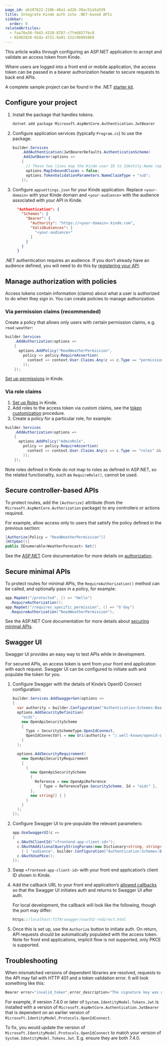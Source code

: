 ```yaml
---
page_id: ab197622-210b-48a1-a32b-39ac51a5a539
title: Integrate Kinde auth into .NET-based APIs
sidebar:
  order: 9
relatedArticles:
  - faa70a38-f043-4328-8787-c7fe8857fbc8
  - 02d02820-92da-4721-9a91-222c9b095869
---
```




This article walks through configuring an ASP.NET application to accept and validate an access token from Kinde.

Where users are logged into a front end or mobile application, the access token can be passed in a bearer authorization header to secure requests to back end APIs.

A complete sample project can be found in the .NET [starter kit](https://github.com/kinde-starter-kits/dotnet-webapi-starter-kit).

## Configure your project

1. Install the package that handles tokens.
    
    ```bash
    dotnet add package Microsoft.AspNetCore.Authentication.JwtBearer
    ```

2. Configure application services (typically `Program.cs`) to use the package.
    
    ```csharp
    builder.Services
        .AddAuthentication(JwtBearerDefaults.AuthenticationScheme)
        .AddJwtBearer(options =>
        {
          // These two lines map the Kinde user ID to Identity.Name (optional).
          options.MapInboundClaims = false;
          options.TokenValidationParameters.NameClaimType = "sub";
        });
    ```

3. Configure `appsettings.json` for your Kinde application. Replace `<your-domain>` with your Kinde domain and `<your-audience>` with the audience associated with your API in Kinde. 
    
    ```json
      "Authentication": {
        "Schemes": {
          "Bearer": {
            "Authority": "https://<your-domain>.kinde.com",
            "ValidAudiences": [
              "<your-audience>"
            ]
          }
        }
      }
    ```

.NET authentication requires an audience. If you don’t already have an audience defined, you will need to do this by [registering your API](/developer-tools/your-apis/register-manage-apis/). 

## Manage authorization with policies

Access tokens contain information (claims) about what a user is authorized to do when they sign in. You can create policies to manage authorization.

### Via permission claims (recommended)

Create a policy that allows only users with certain permission claims, e.g. `read:weather`:

```csharp
builder.Services
    .AddAuthorization(options =>
    {
      options.AddPolicy("ReadWeatherPermission",
        policy => policy.RequireAssertion(
          context => context.User.Claims.Any(c => c.Type == "permissions" && c.Value == "read:weather")
        ));
    });
```

[Set up permissions](/manage-users/roles-and-permissions/user-permissions/) in Kinde. 

### Via role claims

1. [Set up Roles](/manage-users/roles-and-permissions/user-permissions/) in Kinde.
2. Add roles to the access token via custom claims, see the [token customization](/build/tokens/token-customization/) procedure. 
3. Create a policy for a particular role, for example:

```csharp
builder.Services
    .AddAuthorization(options =>
    {
      options.AddPolicy("AdminRole",
        policy => policy.RequireAssertion(
          context => context.User.Claims.Any(c => c.Type == "roles" && c.Value == "admin")
        ));
    });
```

Note roles defined in Kinde do not map to roles as defined in ASP.NET, so the related functionality, such as `RequireRole()`, cannot be used.

## Secure controller-based APIs

To protect routes, add the `[Authorize]` attribute (from the `Microsoft.AspNetCore.Authorization` package) to any controllers or actions required. 

For example, allow access only to users that satisfy the policy defined in the previous section:

```csharp
[Authorize(Policy = "ReadWeatherPermission")]
[HttpGet()]
public IEnumerable<WeatherForecast> Get()
```

See the [ASP.NET](http://ASP.NET) Core documentation for more details on [authorization](https://learn.microsoft.com/en-us/aspnet/core/security/authorization/simple?view=aspnetcore-8.0#use-the-authorize-attribute).

## Secure minimal APIs

To protect routes for minimal APIs, the `RequireAuthorization()` method can be called, and optionally pass in a policy, for example:

```csharp
app.MapGet("/protected", () => "Hello")
  .RequireAuthorization();
app.MapGet("/requires_specific_permission", () => "G'day")
  .RequireAuthorization("ReadWeatherPermission");
```

See the ASP.NET Core documentation for more details about [securing minimal APIs](https://learn.microsoft.com/en-us/aspnet/core/fundamentals/minimal-apis/security?view=aspnetcore-8.0).

## Swagger UI

Swagger UI provides an easy way to test APIs while in development.  

For secured APIs, an access token is sent from your front end application with each request.  Swagger UI can be configured to initiate auth and populate the token for you.

1. Configure Swagger with the details of Kinde’s OpenID Connect configuration:
    
    ```csharp
    builder.Services.AddSwaggerGen(options =>
    {
      var authority = builder.Configuration["Authentication:Schemes:Bearer:Authority"];
      options.AddSecurityDefinition(
        "oidc",
        new OpenApiSecurityScheme
        {
          Type = SecuritySchemeType.OpenIdConnect,
          OpenIdConnectUrl = new Uri(authority + "/.well-known/openid-configuration")
        }
      );
    
      options.AddSecurityRequirement(
        new OpenApiSecurityRequirement
        {
          {
            new OpenApiSecurityScheme
            {
              Reference = new OpenApiReference
                { Type = ReferenceType.SecurityScheme, Id = "oidc" },
            },
            new string[] { }
          }
        }
      );
    });
    ```
    
2. Configure Swagger UI to pre-populate the relevant parameters:
    
    ```csharp
    app.UseSwaggerUI(c =>
    {
      c.OAuthClientId("<frontend-app-client-id>");
      c.OAuthAdditionalQueryStringParams(new Dictionary<string, string>
        { { "audience", builder.Configuration["Authentication:Schemes:Bearer:ValidAudiences:0"] ?? "" } });
      c.OAuthUsePkce();
    });
    ```
    
3. Swap `<frontend-app-client-id>` with your front end application’s client ID shown in Kinde.
4. Add the callback URL to your front end application’s [allowed callbacks](/get-started/connect/callback-urls/) so that the Swagger UI initiates auth and returns to Swagger UI after auth.
    
    For local development, the callback will look like the following, though the port may differ:
    
    ```csharp
    https://localhost:7179/swagger/oauth2-redirect.html
    ```
    
5. Once this is set up, use the `Authorize` button to initiate auth. On return, API requests should be automatically populated with the access token. Note for front end applications, implicit flow is not supported, only PKCE is supported.

## Troubleshooting

When mismatched versions of dependent libraries are resolved, requests to the API may fail with HTTP 401 and a token validation error. It will look something like this:

```csharp
Bearer error="invalid_token",error_description="The signature key was not found" 
```

For example, if version 7.4.0 or later of `System.IdentityModel.Tokens.Jwt` is installed with a version of `Microsoft.AspNetCore.Authentication.JwtBearer`  that is dependent on an earlier version of `Microsoft.IdentityModel.Protocols.OpenIdConnect`.

To fix, you would update the version of `Microsoft.IdentityModel.Protocols.OpenIdConnect` to match your version of `System.IdentityModel.Tokens.Jwt`. E.g. ensure they are both 7.4.0.
